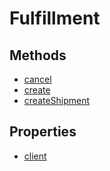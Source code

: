 
# Fulfillment

## Methods

- [cancel](../../Fulfillment/methods/js_sdk.admin.Fulfillment.cancel/page.mdx)
- [create](../../Fulfillment/methods/js_sdk.admin.Fulfillment.create/page.mdx)
- [createShipment](../../Fulfillment/methods/js_sdk.admin.Fulfillment.createShipment/page.mdx)

## Properties

- [client](../../Fulfillment/properties/js_sdk.admin.Fulfillment.client/page.mdx)
